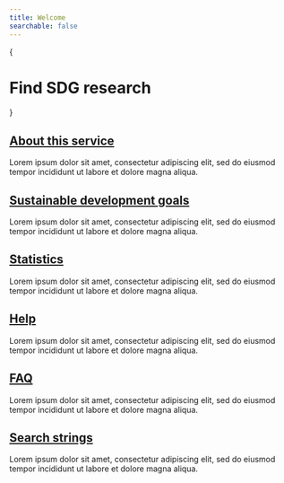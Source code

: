 ```yaml
---
title: Welcome
searchable: false
---
```



{
  <div className="flex items-center justify-center mt-10 mb-8 gap-5"> 
    <h1 className="text-center font-extrabold sm:text-3xl md:text-5xl lg:text-6xl">
      <h1 className="text-center font-extrabold sm:text-3xl md:text-5xl lg:text-6xl">Find SDG research</h1>
    </h1>
  </div>
}

<div className="flex flex-col">
  <HomeSearchBox />

  <Goals />

  <Features>
    <Feature>
      <h2 className="text-center text-xl font-bold">
        <a href='/about/about-this-service'>About this service</a>
      </h2>
      <p>
        Lorem ipsum dolor sit amet, consectetur adipiscing elit, sed do eiusmod tempor incididunt ut labore et dolore magna aliqua.
      </p>
    </Feature>
    <Feature>
      <h2 className="text-center text-xl font-bold">
        <a href='/about/sustainable-development-goals'>Sustainable development goals</a>
      </h2>
      <p>
        Lorem ipsum dolor sit amet, consectetur adipiscing elit, sed do eiusmod tempor incididunt ut labore et dolore magna aliqua.
      </p>
    </Feature>
    <Feature>
      <h2 className="text-center text-xl font-bold">
        <a href='/statistics/introduction'>Statistics</a>
      </h2>
      <p>
        Lorem ipsum dolor sit amet, consectetur adipiscing elit, sed do eiusmod tempor incididunt ut labore et dolore magna aliqua.
      </p>
    </Feature>
    <Feature>
      <h2 className="text-center text-xl font-bold">
        <a href='/help/search-tips'>Help</a>
      </h2>
      <p>
        Lorem ipsum dolor sit amet, consectetur adipiscing elit, sed do eiusmod tempor incididunt ut labore et dolore magna aliqua.
      </p>
    </Feature>
    <Feature>
      <h2 className="text-center text-xl font-bold">
        <a href='/help/faq'>FAQ</a>
      </h2>
      <p>
        Lorem ipsum dolor sit amet, consectetur adipiscing elit, sed do eiusmod tempor incididunt ut labore et dolore magna aliqua.
      </p>
    </Feature>
    <Feature>
      <h2 className="text-center text-xl font-bold">
        <a href='about/search-strings/wos/introduction'>Search strings</a>
      </h2>
      <p>
        Lorem ipsum dolor sit amet, consectetur adipiscing elit, sed do eiusmod tempor incididunt ut labore et dolore magna aliqua.
      </p>
    </Feature>
  </Features>
</div>
